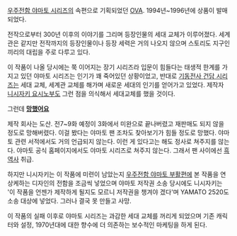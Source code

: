 [[우주전함 야마토 시리즈]]의 속편으로 기획되었던 [[OVA]]. 1994년~1996년에 상품이 발매되었다.

전작으로부터 300년 이후의 이야기를 그리며 등장인물의 세대 교체가 이루어졌다. 세계관은 같지만 전작까지의 등장인물이나 등장 세력은 거의 나오지 않으며 스토리도 지구인 끼리의 대립을 주로 다루고 있다.

이 작품이 나올 당시에는 쭉 이어지는 장기 시리즈라 입문이 힘들다는 태생적 한계를 가지고 있던 야마토 시리즈는 인기가 꽤 죽어있던 상황이었고, 반대로 [[기동전사 건담 시리즈]]는 세대 교체, 세계관 교체를 해가며 새로운 세대의 인기를 얻어가고 있었다. 제작자 [[니시자키 요시노부]]도 그런 점을 의식해서 세대교체를 했을 것이다.

그런데 '''[[망했어요]]'''

제작 회사는 도산. 전7~9화 예정이 3화에서 미완으로 끝나버렸고 재판매도 되지 않을 정도로 망해버렸다. 이걸 봤다는 야마토 팬 조차도 찾아보기가 힘들 정도로 망했다. 야마토 관련 서적에서도 거의 언급되지 않는다. 이런 게 있다고는 해도 정사로 쳐주지를 않는다. 야마토 공식 홈페이지에서도 야마토 시리즈로 쳐주지 않는다. 그래서 팬 사이에선 [[흑역사]] 취급.

하지만 니시자키는 이 작품에 미련이 남았는지 [[우주전함 야마토 부활편]]에 본 작품을 연상케하는 디자인의 전함을 조금씩 넣었으며 야마토 저작권 소송 당시에도 니시자키는 '이 작품을 언젠가 제작하게 될지도 모르니 저작권을 챙겨야 겠다'며 YAMATO 2520도 소송 대상에 넣었다. 그러나 결국 못 만들고 사망.

이 작품의 실패 이후로 야마토 시리즈는 과감한 세대 교체를 꺼리게 되었으며 기존 캐릭터와 설정, 1970년대에 대한 향수에 더 의존하는 보수적인 마케팅을 하게 된다.
